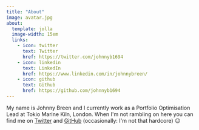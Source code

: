 ```yaml
---
title: "About"
image: avatar.jpg
about:
  template: jolla
  image-width: 15em
  links:
    - icon: twitter
      text: Twitter
      href: https://twitter.com/johnnyb1694
    - icon: linkedin
      text: LinkedIn
      href: https://www.linkedin.com/in/johnnybreen/
    - icon: github
      text: Github
      href: https://github.com/johnnyb1694
---
```


My name is Johnny Breen and I currently work as a Portfolio Optimisation Lead at Tokio Marine Kiln, London. When I\'m not rambling on here you can find me on [Twitter](https://twitter.com/johnnyb1694) and [GitHub](https://github.com/johnnyb1694) (occasionally: I\'m not that hardcore) 😉
